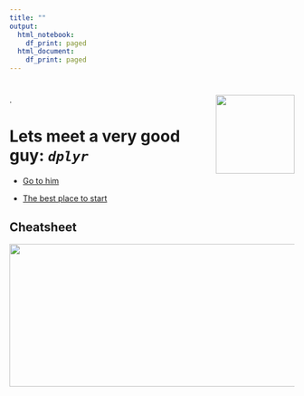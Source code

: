```yaml
---
title: ""
output:
  html_notebook:
    df_print: paged
  html_document:
    df_print: paged
---
```


# <a><img src='www/bbva_uady02.png' align="right" height="139" /></a>
   . <br/>

# Lets meet a very good guy: *`dplyr`*

- [Go to him](https://github.com/tidyverse/dplyr/blob/master/README.md)

- [The best place to start](https://r4ds.had.co.nz/transform.html)

## Cheatsheet

<a href="https://github.com/rstudio/cheatsheets/blob/master/data-transformation.pdf"><img src="https://raw.githubusercontent.com/rstudio/cheatsheets/master/pngs/thumbnails/data-transformation-cheatsheet-thumbs.png" width="630" height="252"/></a>  


